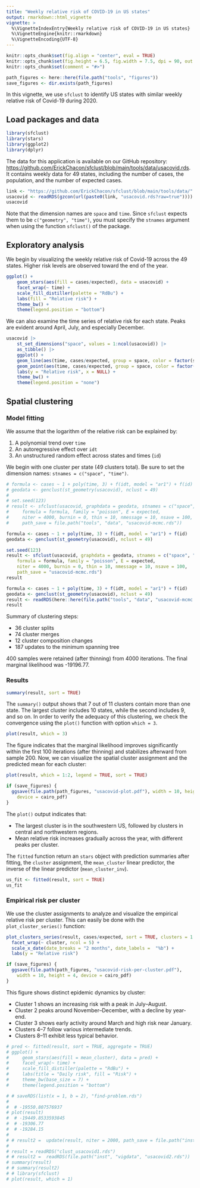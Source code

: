 ```yaml
---
title: "Weekly relative risk of COVID-19 in US states"
output: rmarkdown::html_vignette
vignette: >
  %\VignetteIndexEntry{Weekly relative risk of COVID-19 in US states}
  %\VignetteEngine{knitr::rmarkdown}
  %\VignetteEncoding{UTF-8}
---
```


```r
knitr::opts_chunk$set(fig.align = "center", eval = TRUE)
knitr::opts_chunk$set(fig.height = 6.5, fig.width = 7.5, dpi = 90, out.width = '100%')
knitr::opts_chunk$set(comment = "#>")
```

```r
path_figures <- here::here(file.path("tools", "figures"))
save_figures <- dir.exists(path_figures)
```

In this vignette, we use `sfclust` to identify US states with similar weekly relative risk
of Covid-19 during 2020.

## Load packages and data

```r
library(sfclust)
library(stars)
library(ggplot2)
library(dplyr)
```

The data for this application is available on our GitHub repository:
[https://github.com/ErickChacon/sfclust/blob/main/tools/data/usacovid.rds](https://github.com/ErickChacon/sfclust/blob/main/tools/data/usacovid.rds).
It contains weekly data for 49 states, including the number of cases, the population, and
the number of expected cases.

```r
link <- "https://github.com/ErickChacon/sfclust/blob/main/tools/data/"
usacovid <- readRDS(gzcon(url(paste0(link, "usacovid.rds?raw=true"))))
usacovid
```

Note that the dimension names are `space` and `time`. Since `sfclust` expects them to be
`c("geometry", "time")`, you must specify the `stnames` argument when using the function
`sfclust()` of the package.

## Exploratory analysis

We begin by visualizing the weekly relative risk of Covid-19 across the 49 states. Higher
risk levels are observed toward the end of the year.

```r
ggplot() +
    geom_stars(aes(fill = cases/expected), data = usacovid) +
    facet_wrap(~ time) +
    scale_fill_distiller(palette = "RdBu") +
    labs(fill = "Relative risk") +
    theme_bw() +
    theme(legend.position = "bottom")
```

We can also examine the time series of relative risk for each state. Peaks are evident
around April, July, and especially December.

```r
usacovid |>
    st_set_dimensions("space", values = 1:ncol(usacovid)) |>
    as_tibble() |>
    ggplot() +
    geom_line(aes(time, cases/expected, group = space, color = factor(space)), linewidth = 0.3) +
    geom_point(aes(time, cases/expected, group = space, color = factor(space))) +
    labs(y = "Relative risk", x = NULL) +
    theme_bw() +
    theme(legend.position = "none")
```

## Spatial clustering

### Model fitting

We assume that the logarithm of the relative risk can be explained by:

1. A polynomial trend over `time`
2. An autoregressive effect over `idt`
3. An unstructured random effect across states and times (`id`)

We begin with one cluster per state (49 clusters total). Be sure to set the dimension
names: `stnames = c("space", "time")`.

```r
# formula <- cases ~ 1 + poly(time, 3) + f(idt, model = "ar1") + f(id)
# geodata <- genclust(st_geometry(usacovid), nclust = 49)
#
# set.seed(123)
# result <- sfclust(usacovid, graphdata = geodata, stnames = c("space", "time"),
#     formula = formula, family = "poisson", E = expected,
#     niter = 4000, burnin = 0, thin = 10, nmessage = 10, nsave = 100,
#     path_save = file.path("tools", "data", "usacovid-mcmc.rds"))
```

```r
formula <- cases ~ 1 + poly(time, 3) + f(idt, model = "ar1") + f(id)
geodata <- genclust(st_geometry(usacovid), nclust = 49)

set.seed(123)
result <- sfclust(usacovid, graphdata = geodata, stnames = c("space", "time"),
    formula = formula, family = "poisson", E = expected,
    niter = 4000, burnin = 0, thin = 10, nmessage = 10, nsave = 100,
    path_save = "usacovid-mcmc.rds")
result
```

```r
formula <- cases ~ 1 + poly(time, 3) + f(idt, model = "ar1") + f(id)
geodata <- genclust(st_geometry(usacovid), nclust = 49)
result <- readRDS(here::here(file.path("tools", "data", "usacovid-mcmc.rds")))
result
```

Summary of clustering steps:

* 36 cluster splits
* 74 cluster merges
* 12 cluster composition changes
* 187 updates to the minimum spanning tree

400 samples were retained (after thinning) from 4000 iterations. The final marginal likelihood was -19196.77.

### Results

```r
summary(result, sort = TRUE)
```

The `summary()` output shows that 7 out of 11 clusters contain more than one state. The
largest cluster includes 10 states, while the second includes 9, and so on. In order to
verify the adequacy of this clustering, we check the convergence using the `plot()`
function with option `which = 3`.

```r
plot(result, which = 3)
```

The figure indicates that the marginal likelihood improves significantly within the first
100 iterations (after thinning) and stabilizes afterward from sample 200. Now, we can
visualize the spatial cluster assignment and the predicted mean for each cluster:

```r
plot(result, which = 1:2, legend = TRUE, sort = TRUE)
```

```r
if (save_figures) {
  ggsave(file.path(path_figures, "usacovid-plot.pdf"), width = 10, height = 3,
    device = cairo_pdf)
}
```

The `plot()` output indicates that:

* The largest cluster is in the southwestern US, followed by clusters in central and northwestern regions.
* Mean relative risk increases gradually across the year, with different peaks per cluster.

The `fitted` function return an `stars` object with prediction summaries after fitting,
the `cluster` assignment, the `mean_cluster` linear predictor, the inverse of the linear
predictor (`mean_cluster_inv`).

```r
us_fit <- fitted(result, sort = TRUE)
us_fit
```

### Empirical risk per cluster

We use the cluster assignments to analyze and visualize the empirical relative risk per
cluster. This can easily be done with the `plot_cluster_series()` function:

```r
plot_clusters_series(result, cases/expected, sort = TRUE, clusters = 1:10) +
  facet_wrap(~ cluster, ncol = 5) +
  scale_x_date(date_breaks = "2 months", date_labels =  "%b") +
  labs(y = "Relative risk")
```

```r
if (save_figures) {
  ggsave(file.path(path_figures, "usacovid-risk-per-cluster.pdf"),
    width = 10, height = 4, device = cairo_pdf)
}
```

This figure shows distinct epidemic dynamics by cluster:

* Cluster 1 shows an increasing risk with a peak in July–August.
* Cluster 2 peaks around November–December, with a decline by year-end.
* Cluster 3 shows early activity around March and high risk near January.
* Clusters 4–7 follow various intermediate trends.
* Clusters 8–11 exhibit less typical behavior.

```r
# pred <- fitted(result, sort = TRUE, aggregate = TRUE)
# ggplot() +
#     geom_stars(aes(fill = mean_cluster), data = pred) +
#     facet_wrap(~ time) +
#     scale_fill_distiller(palette = "RdBu") +
#     labs(title = "Daily risk", fill = "Risk") +
#     theme_bw(base_size = 7) +
#     theme(legend.position = "bottom")
```

```r
# # saveRDS(list(x = 1, b = 2), "find-problem.rds")
#
#  # -19550.807576937
# plot(result)
#  # -19449.8533593845
#  # -19306.77
#  # -19284.15
#
# # result2 =  update(result, niter = 2000, path_save = file.path("inst", "vigdata", "usacovid2.rds"))
#
# result = readRDS("clust_usacovid1.rds")
# # result2 =  readRDS(file.path("inst", "vigdata", "usacovid2.rds"))
# summary(result)
# # summary(result2)
# # library(sfclust)
# plot(result, which = 1)
```

<!-- vim: set softtabstop=2 sw=2 tabstop=2 expandtab: -->
